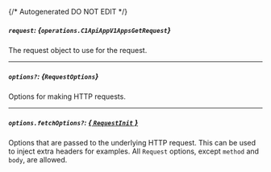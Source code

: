 {/* Autogenerated DO NOT EDIT  */}

##### `request`: *{`operations.C1ApiAppV1AppsGetRequest`}*
The request object to use for the request.
<Collapsible openLabel={Labels.showProperties} closeLabel={Labels.hideProperties}>
    <C1ApiAppV1AppsGetRequest/>
</Collapsible>

---
##### `options?`: *{`RequestOptions`}*
Options for making HTTP requests.

---
##### `options.fetchOptions?`: [*{ `RequestInit` }*](https://developer.mozilla.org/en-US/docs/Web/API/Request/Request#options)
Options that are passed to the underlying HTTP request. This can be used to inject extra headers for examples. All `Request` options, except `method` and `body`, are allowed.


